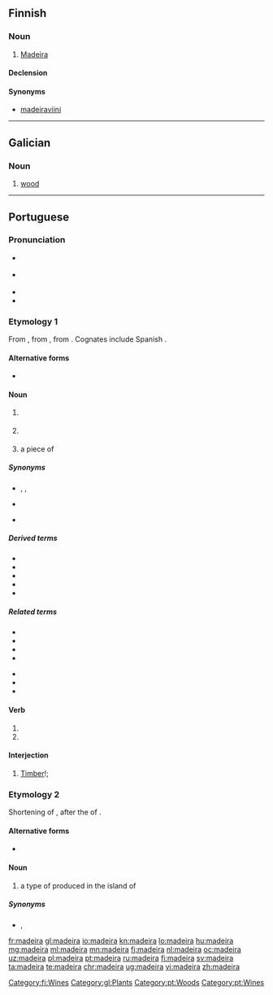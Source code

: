 {{also|Madeira}}
==Finnish==

===Noun===
{{fi-noun}}

# [[Madeira]] {{gloss|fortified wine produced on Madeira}}

====Declension====
{{rfinfl|fi|noun}}<!-- This was assigned to the "solakka" type, but that's only for words ending in a long gradable consonant -->

====Synonyms====
* [[madeiraviini]]

[[Category:fi:Wines]]

----

==Galician==

===Noun===
{{gl-noun|f}}

# [[wood]]

[[Category:gl:Plants]]

----

==Portuguese==

===Pronunciation===
* {{a|Portugal}} {{IPA|/mɐˈðɐjɾɐ/|/mɐˈðejɾɐ/|lang=pt}}
* {{a|Brazil}} {{IPA|/maˈde(j)ɾa/|/maˈde(j)ɾɐ/|lang=pt}}
* {{homophones|Madeira|lang=pt}}
* {{hyphenation|ma|dei|ra|lang=pt}}

===Etymology 1===
From {{etyl|roa-opt|pt}} {{term|madeira|lang=roa-opt}}, from {{etyl|la|pt}} {{term|materia|lang=la}}, from {{etyl|ine-pro|pt}} {{term/t|ine-pro|*méh₂tēr||mother}}. Cognates include Spanish {{term|madera|lang=es}}.
{{slim-wikipedia|lang=pt}}

====Alternative forms====
* {{l|pt|madeyra}} {{qualifier|obsolete}}

====Noun====
{{pt-noun|f|s}}

# {{context|uncountable|lang=pt}} {{l|en|wood}} {{gloss|substance making up the central part of the trunk and branches of a tree}}
# {{l|en|wood}} {{gloss|the wood of a particular species of tree}}
# a piece of {{l|en|timber}}

=====Synonyms=====
* {{sense|wood substance}} {{l|pt|lenha}}, {{l|pt|lenho}}, {{l|pt|pau}}
* {{sense|wood of a species}} {{l|pt|pau}}
* {{sense|piece of timber}} {{l|pt|pau}}

=====Derived terms=====
* {{l|pt|bater na madeira}}
* {{l|pt|Madeira}}
* {{l|pt|madeira-da-china}}
* {{l|pt|madeira-de-cheiro}}
* {{l|pt|madeira de lei}}

=====Related terms=====
{{top2}}
* {{l|pt|madeirame}}
* {{l|pt|madeiramento}}
* {{l|pt|madeirar}}
* {{l|pt|madeireira}}
{{mid2}}
* {{l|pt|madeireiro}}
* {{l|pt|madeirite}}
* {{l|pt|madeiro}}
{{bottom}}

====Verb====
{{pt-verb-form}}

# {{pt-verb form of|madeirar|ar|indicative|present|singular|third}}
# {{pt-verb form of|madeirar|ar|imperative|affirmative|singular|second}}

====Interjection====
{{pt-interj|!}}

# [[timber|Timber]]!; {{non-gloss definition|used by lumberjacks to warn others when a tree is falling down}}

===Etymology 2===
Shortening of {{term|vinho da Madeira||wine of Madeira|lang=pt}}, after the {{l|en|Portuguese}} {{l|en|island}} of {{term|Madeira|lang=pt}}.
{{slim-wikipedia|Vinho da Madeira|lang=pt}}

====Alternative forms====
* {{l|pt|Madeira}}

====Noun====
{{pt-noun|m|-}}

# a type of {{l|en|fortified wine}} produced in the island of {{l|en|Madeira}}

=====Synonyms=====
* {{l|pt|vinho da Madeira}}, {{l|pt|vinho Madeira}}

[[Category:pt:Woods]]
[[Category:pt:Wines]]

[[fr:madeira]]
[[gl:madeira]]
[[io:madeira]]
[[kn:madeira]]
[[lo:madeira]]
[[hu:madeira]]
[[mg:madeira]]
[[ml:madeira]]
[[mn:madeira]]
[[fj:madeira]]
[[nl:madeira]]
[[oc:madeira]]
[[uz:madeira]]
[[pl:madeira]]
[[pt:madeira]]
[[ru:madeira]]
[[fi:madeira]]
[[sv:madeira]]
[[ta:madeira]]
[[te:madeira]]
[[chr:madeira]]
[[ug:madeira]]
[[vi:madeira]]
[[zh:madeira]]